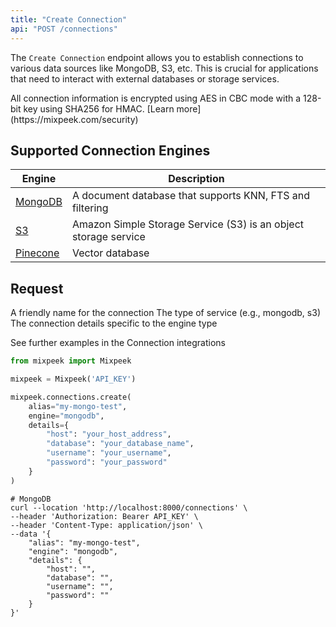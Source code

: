 ```yaml
---
title: "Create Connection"
api: "POST /connections"
---
```


The `Create Connection` endpoint allows you to establish connections to various data sources like MongoDB, S3, etc. This is crucial for applications that need to interact with external databases or storage services.

<Check>
  All connection information is encrypted using AES in CBC mode with a 128-bit
  key using SHA256 for HMAC. [Learn more](https://mixpeek.com/security)
</Check>

## Supported Connection Engines

| Engine                             | Description                                                     |
| ---------------------------------- | --------------------------------------------------------------- |
| [MongoDB](/integrations/mongodb)   | A document database that supports KNN, FTS and filtering        |
| [S3](/integrations/s3)             | Amazon Simple Storage Service (S3) is an object storage service |
| [Pinecone](/integrations/pinecone) | Vector database                                                 |

## Request

<ParamField body="alias" type="string" required>
  A friendly name for the connection
</ParamField>

<ParamField body="engine" type="string" required>
  The type of service (e.g., mongodb, s3)
</ParamField>

<ParamField body="details" type="object" required>
  The connection details specific to the engine type
</ParamField>

<Note>See further examples in the Connection integrations</Note>

<RequestExample>

```python Python
from mixpeek import Mixpeek

mixpeek = Mixpeek('API_KEY')

mixpeek.connections.create(
    alias="my-mongo-test",
    engine="mongodb",
    details={
        "host": "your_host_address",
        "database": "your_database_name",
        "username": "your_username",
        "password": "your_password"
    }
)
```

```shell Shell
# MongoDB
curl --location 'http://localhost:8000/connections' \
--header 'Authorization: Bearer API_KEY' \
--header 'Content-Type: application/json' \
--data '{
    "alias": "my-mongo-test",
    "engine": "mongodb",
    "details": {
        "host": "",
        "database": "",
        "username": "",
        "password": ""
    }
}'
```

</RequestExample>
